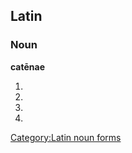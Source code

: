 ==Latin==

===Noun===
'''catēnae''' {{f}}

# {{inflection of|catena#Latin|catēna|gen|s}}
# {{inflection of|catena#Latin|catēna|dat|s}}
# {{inflection of|catena#Latin|catēna|nom|p}}
# {{inflection of|catena#Latin|catēna|voc|p}}

[[Category:Latin noun forms]]